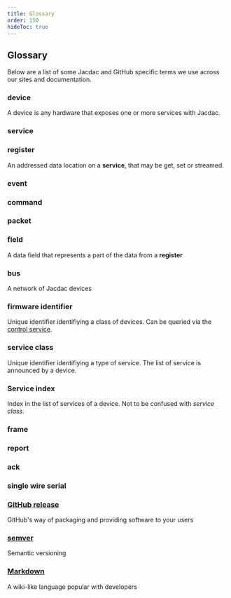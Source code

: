 ```yaml
---
title: Glossary
order: 150
hideToc: true
---
```


## Glossary

Below are a list of some Jacdac and GitHub specific terms we use across our sites and documentation.

### device

A device is any hardware that exposes one or more services with Jacdac.

### service

### register

An addressed data location on a **service**, that may be get, set or streamed. 

### event

### command

### packet

### field

A data field that represents a part of the data from a **register**

### bus

A network of Jacdac devices

### firmware identifier

Unique identifier identifiying a class of devices. Can be queried via the [control service](/services/control/).

### service class

Unique identifier identifiying a type of service. The list of service is announced by a device.

### Service index 

Index in the list of services of a device. Not to be confused with _service class_.

### frame

### report

### ack

### single wire serial

### [GitHub release](https://docs.github.com/en/free-pro-team@latest/github/getting-started-with-github/github-glossary#release)

GitHub's way of packaging and providing software to your users

### [semver](https://semver.org/)

Semantic versioning

### [Markdown](https://github.github.com/gfm/)

A wiki-like language popular with developers
